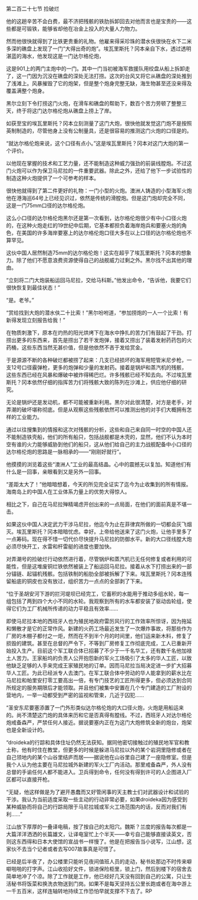 

第二百二十七节 捡破烂

他的这趟辛苦不会白费，最不济把残骸的铁肋拆卸回去对他而言也是宝贵的――这些都是可锻铁，能够省却他在冶金上投入的大量人力物力。

然而他很快就得到了比铁更贵重的礼物。他雇来得采珍珠的潜水伕很快在水下二米多深的礁盘上发现了一门“大得出奇的炮”。埃瓦里斯托？冈本亲自下水，透过透明湛蓝的海水，他发现这是一门达尔格伦炮，

这是901上的两门主炮中的一门。其中一门当初被海军救援队用绞盘从船上拆卸走了，这一门因为沉没在礁盘的深处无法打捞。这次的台风又将它从礁盘的深处推到了浅滩上。风暴摧毁了它的炮架，但是整个炮身完整无缺，海生物甚至还没来得及覆盖满整个炮身。

黑尔立刻下令打捞这门火炮，在滑车和礁盘的帮助下，数百个苦力劳顿了整整三天，终于将这门达尔格伦炮从礁盘上捞上了岸。

如获至宝的埃瓦里斯托？冈本立刻测量了这门大炮，很快他就发觉这门炮不是按照英制制造的，尽管他身上没有公制量具，还是很容易的推测这门火炮的口径是的。

“就达尔格伦炮来说，这个口径有点小。”这是埃瓦里斯托？冈本对这门大炮的第一个评价。

以他现在掌握的技术和工艺力量，还不能制造这种威力强劲的前装线膛炮。不过这门火炮可以作为保卫马尼拉的一件重要武器。除此之外，还给了他下一步试验性的制造这种火炮提供了一个可参考的样本。

很快他就得到了第二件更好的礼物：一门小型的火炮。澳洲人铸造的小型海军火炮他在港海巡64号上已经见识过，依然是传统的滑膛炮。但是这门炮却完全不同，这是一门75mm口径的达尔格伦炮。

这么小口径的达尔格伦炮黑尔还是第一次看到，达尔格伦炮很少有中小口径火炮的，在这种火炮走红的19世纪中后期，它基本都担负着海岸炮兵和要塞火炮的角色，在美国的许多海岸要塞上的达尔格伦炮口径大多在以上口径的达尔格伦炮也不算罕见。

这伙中国人居然制造75mm的达尔格伦炮！这实在超乎了埃瓦里斯托？冈本的想象力。除了他们不愿意浪费资源使得自己的战舰威力过剩之外。黑尔找不出其他的理由。

“立刻将二门大炮装船运回马尼拉，交给马科斯。”他发出命令，“告诉他，我要它们很快恢复到最佳状态！”

“是。老爷。”

“赏给找到大炮的潜水伕二十比索！”黑尔吩咐道，“参加捞炮的一人一个比索！有新得发现立刻报告给我！”

在物质刺激下，原本在灼热的阳光烘烤下在海水中挣扎的苦力们有鼓起了干劲。打捞出更多的东西来，首先是捞出了若干发炮弹，接着又捞出了装着发射药药包的火药桶，这些东西当然无甚价值，但是他依然不吝于发给赏金。

于是源源不断的各种破烂都被捞了起来：几支已经损坏的海军用短管米尼步枪，一支12号口径霰弹枪，更多的炮弹和少量的发射药。接着是锅炉和蒸汽机的残骸，这些东西已经在风暴和爆破中被炸得稀巴烂。许多残骸已经不知去向。不过埃瓦里斯托？冈本依然仔细的指挥苦力们将残骸大致的陈列在沙滩上，供应他仔细的研究。

无论是锅炉还是发动机，都不可能被重新利用。黑尔对此很清楚，对方是老手，对弄潮的破坏堪称彻底。但是从观察这些残骸依然可以推测出他的对手们大概拥有怎样的工业能力。

通过以往搜集到的情报和这次对残骸的分析，这些和自己来自同一时空的中国人还不能制造铁壳船，他们的所有船只，包括战舰都是木壳的，显然，他们不认为本时空有谁的火力能够威胁到他们的船只，这从他们给自己的主力战舰配备中小口径的达尔格伦炮的思路是一脉相承的――“刚刚好就行”。

他摸摸的浏览着这些“澳洲人”工业的最高结晶。心中的震撼无以复加。知道他们有什么是一回事，亲眼看到又是另外一回事。

“差距太大了！”他暗暗想着，今天的所见完全证实了迄今为止收集到的所有情报。海南岛上的中国人在工业体系力量上的优势大得惊人。

相比之下，自己在马尼拉殚精竭虑开创出来的一点局面，在他们的面前真是不堪一击。

如果这伙中国人决定武力干涉马尼拉，他迄今为止在菲律宾所做的一切都会灰飞烟灭。埃瓦里斯托？冈本暗暗忧虑。幸好。上帝给他送来了这门火炮，让他手里多了一点筹码。现在得不惜一切代价尽快提升马尼拉的防御水平。新的大口径线膛大炮必须尽快开工，水雷和杆雷艇的进度也要加快。

对弄潮号的捡破烂行动依然进行着，尽管锅炉和蒸汽机已无任何修复或者利用的可能性，但是这堆废铜烂铁依然被装上了船运回马尼拉。接着从水下打捞出来的一部分锚链、起锚机残骸。包括铁制的船肋全部被拆解了下来。埃瓦里斯托？冈本连残留船底的铜皮也没有放过，组织苦力一点点的全部剥了下来。

“位于圣胡安河下游的拦河堤坝已经完工，它蓄积的水能用于推动多组水轮，每一组包括了两到四个大小不同的水轮。我观察到所有的水车都安装了驱动齿轮组，使得它们为工厂机械所传递的动力平稳且有效率……

即使马尼拉本地的西班牙人也为殖民地政府雷厉风行的工作效率所惊讶，因为拖延和懒散才是它的正常作风。新建的火药工场最近发生了一次爆炸事故，将那些作为厂房的木棚子都付之一炬，然而在不到半个月的时间里，他们运来新木料，修复了损毁的建筑。甚至在总督的严令下，不等到厂房修复工作彻底完成，工人已重新开始投入生产。目前这个军工联合体已招募了不少于一千名华工，还有数千名他加禄土人苦力。王家船坞的负责人公开抱怨新的军火工场吸引了太多的华人工匠，以致他缺乏足够的人手来完成王家殖民地的订单。因而马尼拉当局决定进一步扩大招募华人工匠。为此已经派专人去澳门。在军工联合体中劳动的华人能拿到的薪水比在马尼拉和帕里安打零工要高出一倍，有专门技艺的工匠所得更多，但必须达到合同所规定的服务期限后才能领取。并且他们被集中安置在几个专门建造的工厂附设的营地内，一举一动都受到严密的监视和管束，几近于囚犯……

“圣安东尼要塞添置了一门外形类似达尔格伦炮的大口径火炮，火炮是用船运来的。尚不清楚这门炮的具体来历和它是否真得有膛线。不过，西班牙人对达尔格伦炮戒备森严，严禁任何人接近。据说要塞内正在为这门大炮修筑全新的炮台，炮架也是全新设计的。

“droideka的行踪和具体住址仍然无法获知。据同他密切接触过的殖民地军官和教士称，他有时住在教堂，但更多的时候是躲进马尼拉以外的某个岩洞里隐修或者在自己领地内的某个山谷里结庐而居――据说他在山谷里自己建了一座隐修室。但是我个人认为他主要在马尼拉城外新建的军火工厂内活动。那里戒备森严，外人没有总督的手谕任何人都不能进入。卫兵得到命令，任何没有得到许可的人企图进入厂区都可以直接开枪。

“无疑，他这样做是为了避开愚蠢而又好管闲事的天主教士们对武器设计和试验的干涉。我认为当前适度采取一些主动的行动非常必要，如果droideka因为感受到某种威胁而将自己的行踪局限于马尼拉城或军火工场范围内的话，反而对我们有利……”

江山放下厚厚的一叠译电稿，按了按自己的太阳穴。魏斯？兰度的报告每次都是一大篇洋洋洒洒的长篇雄文，让译电室忙上个半天――幸亏自己能够直接读英文，否则这东西得和日本大使馆的宣战书一样慢了。他是在把报告当小说写，江山想，这家伙不去当个记者或者去写007故事真是可惜了。

已经是后半夜了，办公楼里只能听见夜间值班人员的走动，秘书处那边不时传来噼噼啪啪的打字声。江山收拾好文件，锁进保险柜里，锁上门，然后到楼下的宿舍去简单地冲了个凉。除了工作就是工作，他已经好几天没有回到自己的公寓，只让生活秘书将饭菜和换洗衣物送到门岗。如果不是每天坚持五公里长跑或者在海中游上一千五百米，这样连轴转地持续工作恐怕早就支撑不下去了。RP

